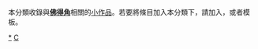 {{Catnav|頁面分類|地理|国家|非洲国家|佛得角}}
{{hiddencat}}
{{WPSS-cat}}
本分類收錄與'''[[佛得角|佛得角]]'''相關的[[Wikipedia:小作品|小作品]]。若要將條目加入本分類下，請加入'''{{tl|CapeVerde-stub}}'''，或者'''{{tl|佛得角小作品}}'''模板。

[[Category:佛得角|*]]
[[Category:非洲小作品|C]]